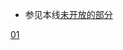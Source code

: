 {{Routemap
| title = 北京地铁1号线
| title-bg = {{北京地铁颜色|1}}
| title-color = white
| inline = <includeonly>yes</includeonly>
| map =
exCONTg~~ ~~ ~~ ~~<del>{{Dim|地铁专用线至[[491线]]往{{站|三家店}}}}</del>
extCSTRe!~uextKSTRa
uextBHF~~ ~~<del>{{Dim|101 [[53号站]]}}</del>
uextSTR+GRZq~~ ~~ ~~ ~~以上区间不运营
uextBHF~~ ~~{{Dim|102 {{stl|北京地铁|福寿岭}}}}~~2022年开通
WASSERq\uextKRZW\WASSERq~~ ~~ ~~ ~~[[永定河引水渠]]
\uextBHF!~HUBaq\HUBlg~~ ~~{{Dim|103 {{stl|北京地铁|苹果园}}}}~~{{北京地铁线路名|6|N}} {{北京地铁线路名|S1|N}} {{BJS Dater|门|（|time|）}}
\utCONTgq\utSTRq\uxtKRZto\utBHFq!~HUB\utSTRq\utCONTfq~~ ~~ ~~ ~~{{北京地铁线路名|6|N}}{{rmr|Licon=L|Ricon=R|{{stl|北京地铁|金安桥}}|{{stl|北京地铁|潞城}}}}
\CONTgq\STRq\uxmtKRZ\STRq!~HUB\emABZq+l\CONTfq~~ ~~ ~~ ~~[[京门铁路]]
uhCONTgq\uhSTRq\uxtKRZh\uhKBHFeq!~HUBe\uexSTR~~ ~~ ~~ ~~{{北京地铁线路名|S1|N}}{{rmr|Licon=L|{{stl|北京地铁|石厂}}}}
\\uxtABZg+l\utSTReq\uxABZg+r!~POINTERg@lfq~~ ~~ ~~ ~~<del>{{Dim|永达工贸公司专用线往[[京门铁路]]}}</del>
\\utSTR\\uKDSTe~~ ~~ ~~ ~~[[古城车辆段]]
utBHF~~ ~~104 {{stl|北京地铁|古城}}
CONTgq\emABZq+r\umtKRZ\STRq\CONTfq~~ ~~ ~~ ~~[[一零一铁路]]
uextSTRa\utSTR\
uextKRWl\uetKRWg+r\~~ ~~ ~~ ~~<del>{{Dim|衙门口支线往[[一零一铁路]]}}</del>
utBHF~~ ~~105 {{stl|北京地铁|八角游乐园}}
utBHF~~ ~~106 {{stl|北京地铁|八宝山}}
utBHF~~ ~~107 {{stl|北京地铁|玉泉路}}
utBHF~~ ~~108 {{stl|北京地铁|五棵松}}
utBHF~~ ~~109 {{stl|北京地铁|万寿路}}
\utCONTgq\utTINTt\utSTRq\utCONTfq~~ ~~110 {{stl|北京地铁|公主坟}}~~{{北京地铁线路名|10|N}}~~{{rmr|Licon=L|Ricon=R|外环|内环}}
\utBHF!~HUB2\HUBc3~~ ~~111 {{stl|北京地铁|军事博物馆}}~~{{北京地铁线路名|9|N}}
\utCONTgq\utKRZto!~HUBc1\utBHFq!~HUB4\utCONTfq~~ ~~ ~~ ~~{{rmr|Licon=L|Ricon=R|{{stl|北京地铁|郭公庄}}|{{stl|北京地铁|国家图书馆}}}}
\WASSERq\utKRZW\WASSERq\WASSERq~~ ~~ ~~ ~~[[永定河引水渠]]
\utBHF!~HUB2\HUBc3~~ ~~112 {{stl|北京地铁|木樨地}}~~{{Dim|{{北京地铁线路名|16|N}} {{BJS Dater|16|（|time|）}}}}
\uextCONTgq\uetKRZto!~HUBc1\uextBHFq!~HUB4\uextCONTfq~~ ~~ ~~ ~~{{rmr|Licon=L|Ricon=R|{{stl|北京地铁|宛平城}}|{{stl|北京地铁|北安河}}}}
utBHF~~ ~~113 {{stl|北京地铁|南礼士路}}
utkABZg3~~ ~~ ~~ ~~长礼联络线往{{北京地铁线路名|2}}
utCONTgq\utkABZq1\utTINTt!~utkSTRc4\utSTRq\utCONTfq~~ ~~114 {{stl|北京地铁|复兴门}}~~{{北京地铁线路名|2|N}}~~{{rmr|Licon=L|Ricon=R|外环|内环}}
utCONTgq\utSTRq\utKRZtu\utSTRq\utCONTfq~~ ~~ ~~ ~~{{北京地铁线路名|19|N}}{{rmr|Licon=L|Ricon=R|{{stl|北京地铁|新宫}}|{{stl|北京地铁|牡丹园}}}}
utCONTgq\utSTRq\utKRZtu!~HUBc2\utBHFq!~HUB3\utCONTfq~~ ~~ ~~ ~~{{rmr|Licon=L|Ricon=R|{{北京地铁线路名|大|N}}{{stl|北京地铁|天宫院}}|{{stl|北京地铁|安河桥北}}}}
\utBHF!~HUB1\HUBc4~~ ~~115 {{stl|北京地铁|西单}}~~{{北京地铁线路名|4|N}}
utBHF~~ ~~116 {{stl|北京地铁|天安门西}}
utBHF~~ ~~117 {{stl|北京地铁|天安门东}}
\utBHF!~HUB2\HUBc3~~ ~~118 {{stl|北京地铁|王府井}}~~{{北京地铁线路名|8|N}}
utCONTgq\utSTRq\utKRZto!~HUBc1\utBHFq!~HUB4\utCONTfq~~ ~~ ~~ ~~{{rmr|Licon=L|Ricon=R|{{stl|北京地铁|瀛海}}|{{stl|北京地铁|朱辛庄}}}}
utkABZg3~~ ~~ ~~ ~~王崇联络线往{{北京地铁线路名|5}}
utCONTgq\utkABZq1\utKRZtu!~utkSTRc4!~HUBc2\utBHFq!~HUB3\utCONTfq~~ ~~ ~~ ~~{{rmr|Licon=L|Ricon=R|{{stl|北京地铁|宋家庄}}|{{stl|北京地铁|天通苑北}}}}
\utBHF!~HUB1\HUBc4~~ ~~119 {{stl|北京地铁|东单}}~~{{北京地铁线路名|5|N}}
utCONTgq\utABZq2\utTINTt!~utSTRc3\utSTRq\utCONTfq~~ ~~120 {{stl|北京地铁|建国门}}~~{{北京地铁线路名|2|N}}~~{{rmr|Licon=L|Ricon=R|内环|外环}}
utSTRc1\utABZg+4\~~ ~~ ~~ ~~北永联络线往{{北京地铁线路名|2}}
\utBHF!~HUB2\HUBc3~~ ~~121 {{stl|北京地铁|永安里}}~~{{Dim|{{北京地铁线路名|17|N}} {{BJS Dater|22|（|time|）}}}}
\uextCONTgq\uetKRZto!~HUBc1\uextBHFq!~HUB4\uextCONTfq~~ ~~ ~~ ~~{{rmr|Licon=L|Ricon=R|{{stl|北京地铁|嘉会湖}}|{{stl|北京地铁|未来科学城北}}}}
\utBHF!~HUB2\HUBc3~~ ~~122 {{stl|北京地铁|国贸}}~~{{北京地铁线路名|10|N}}
\utCONTgq\utKRZto!~HUBc1\utBHFq!~HUB4\utCONTfq~~ ~~ ~~ ~~{{rmr|Licon=L|Ricon=R|内环|外环}}
\utBHF!~HUB2\HUBc3~~ ~~123 {{stl|北京地铁|大望路}}~~{{北京地铁线路名|14|N}}
\utCONTgq\utKRZto!~HUBc1\utBHFq!~HUB4\utCONTfq~~ ~~ ~~ ~~{{rmr|Licon=L|Ricon=R|{{stl|北京地铁|张郭庄}}|{{stl|北京地铁|善各庄}}}}
utSTRe
ueKBHFa!~HUBaq\uBHF!~HUBeq\~~ ~~<del>BT01</del>/124 {{stl|北京地铁|四惠}}
uKRWgl\uKRWg+r\~~ ~~ ~~ ~~双惠联络线
uSTR\uKRWgl\uKRW+r
uSTR\uSTR\uDST~~ ~~ ~~ ~~[[四惠车辆段]]
uKRWl\uKRWgl+r\uKRWg+r
\uXBHF-L\ueXBHF-R~~ ~~BT02/<del>125</del> {{stl|北京地铁|四惠东}}
\uSTR+GRZq!~POINTERg@lfq\uSTR~~ ~~ ~~ ~~以下为{{北京地铁线路名|八}}
\CONTgq\umKRZhl\umKRZhr\CONTfq~~ ~~ ~~ ~~[[双沙铁路]]
\uCONTf\uENDEe~~ ~~ ~~ ~~{{rmr|Ricon=D|{{stl|北京地铁|环球度假区}}}}
| bottom = 苹果园站因[[苹果园交通枢纽]]工程暂時停止运营。</br>{{navbar|北京地铁RDT/1}}
}}
<noinclude>
{{Rdt intro|[[北京地铁1号线]]}}
*参见本线[[模板:北京地铁RDT/1/402|未开放的部分]]
[[Category:北京地铁RDT|01]]
</noinclude>